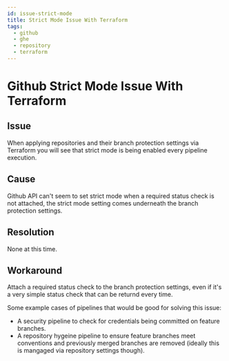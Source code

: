```yaml
---
id: issue-strict-mode
title: Strict Mode Issue With Terraform
tags:
  - github
  - ghe
  - repository
  - terraform
---
```


# Github Strict Mode Issue With Terraform

## Issue

When applying repositories and their branch protection settings via Terraform you will see that strict mode is being enabled every pipeline execution.

## Cause

Github API can't seem to set strict mode when a required status check is not attached, the strict mode setting comes underneath the branch protection settings.

## Resolution

None at this time.

## Workaround

Attach a required status check to the branch protection settings, even if it's a very simple status check that can be returnd every time.

Some example cases of pipelines that would be good for solving this issue:

* A security pipeline to check for credentials being committed on feature branches.
* A repository hygeine pipeline to ensure feature branches meet conventions and previously merged branches are removed (ideally this is mangaged via repository settings though).
